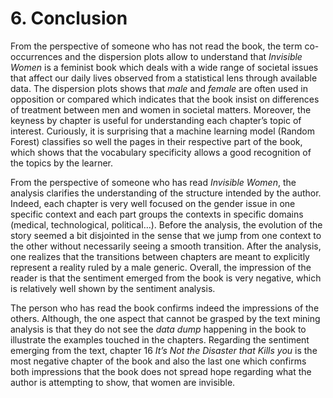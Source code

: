 # 6. Conclusion

From the perspective of someone who has not read the book, the term co-occurrences and the dispersion plots allow to understand that *Invisible Women* is a feminist book which deals with a wide range of societal issues that affect our daily lives observed from a statistical lens through available data. The dispersion plots shows that *male* and *female* are often used in opposition or compared which indicates that the book insist on differences of treatment between men and women in societal matters. Moreover, the keyness by chapter is useful for understanding each chapter's topic of interest. Curiously, it is surprising that a machine learning model (Random Forest) classifies so well the pages in their respective part of the book, which shows that the vocabulary specificity allows a good recognition of the topics by the learner.

From the perspective of someone who has read *Invisible Women*, the analysis clarifies the understanding of the structure intended by the author. Indeed, each chapter is very well focused on the gender issue in one specific context and each part groups the contexts in specific domains (medical, technological, political...). Before the analysis, the evolution of the story seemed a bit disjointed in the sense that we jump from one context to the other without necessarily seeing a smooth transition. After the analysis, one realizes that the transitions between chapters are meant to explicitly represent a reality ruled by a male generic. Overall, the impression of the reader is that the sentiment emerged from the book is very negative, which is relatively well shown by the sentiment analysis. 

The person who has read the book confirms indeed the impressions of the others. Although, the one aspect that cannot be grasped by the text mining analysis is that they do not see the *data dump* happening in the book to illustrate the examples touched in the chapters. Regarding the sentiment emerging from the text, chapter 16 *It's Not the Disaster that Kills you* is the most negative chapter of the book and also the last one which confirms both impressions that the book does not spread hope regarding what the author is attempting to show, that women are invisible. 